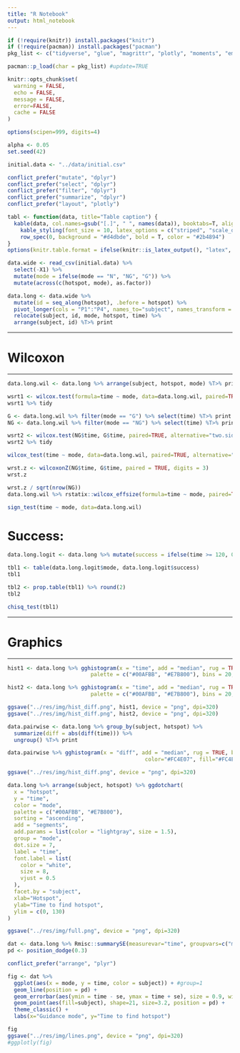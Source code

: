 ```yaml
---
title: "R Notebook"
output: html_notebook
---
```


```r

if (!require(knitr)) install.packages("knitr")
if (!require(pacman)) install.packages("pacman")
pkg_list <- c("tidyverse", "glue", "magrittr", "plotly", "moments", "emmeans", "conflicted", "gridExtra", "kableExtra", "rcompanion", "broom", "rstatix", "ggpubr", "Rmisc")

pacman::p_load(char = pkg_list) #update=TRUE

knitr::opts_chunk$set(
  warning = FALSE,
  echo = FALSE,
  message = FALSE,
  error=FALSE,
  cache = FALSE
)

options(scipen=999, digits=4)

alpha <- 0.05
set.seed(42)

initial.data <- "../data/initial.csv"

conflict_prefer("mutate", "dplyr")
conflict_prefer("select", "dplyr")
conflict_prefer("filter", "dplyr")
conflict_prefer("summarize", "dplyr")
conflict_prefer("layout", "plotly")

tabl <- function(data, title="Table caption") {
  kable(data, col.names=gsub("[.]", " ", names(data)), booktabs=T, align="c", digits=3, format.args=list(big.mark=",", scientific=FALSE), escape=F, caption=title, linesep=c("")) %>% 
    kable_styling(font_size = 10, latex_options = c("striped", "scale_down", "hold_position"), position = "left") %>%
    row_spec(0, background = "#d4dbde", bold = T, color = "#2b4894")
}
options(knitr.table.format = ifelse(knitr::is_latex_output(), "latex", "pandoc"), knitr.kable.NA = "")
```

```r
data.wide <- read_csv(initial.data) %>% 
  select(-X1) %>% 
  mutate(mode = ifelse(mode == "N", "NG", "G")) %>%
  mutate(across(c(hotspot, mode), as.factor))

data.long <- data.wide %>%
  mutate(id = seq_along(hotspot), .before = hotspot) %>%
  pivot_longer(cols = "P1":"P4", names_to="subject", names_transform = list(subject = as.factor), values_to = "time") %>%
  relocate(subject, id, mode, hotspot, time) %>%
  arrange(subject, id) %T>% print
```
***
# Wilcoxon
***

```r
data.long.wil <- data.long %>% arrange(subject, hotspot, mode) %T>% print
```

```r
wsrt1 <- wilcox.test(formula=time ~ mode, data=data.long.wil, paired=TRUE, alternative="two.sided")
wsrt1 %>% tidy
```

```r
G <- data.long.wil %>% filter(mode == "G") %>% select(time) %T>% print
NG <- data.long.wil %>% filter(mode == "NG") %>% select(time) %T>% print

wsrt2 <- wilcox.test(NG$time, G$time, paired=TRUE, alternative="two.sided")
wsrt2 %>% tidy
```

```r
wilcox_test(time ~ mode, data=data.long.wil, paired=TRUE, alternative="less")
```


```r
wrst.z <- wilcoxonZ(NG$time, G$time, paired = TRUE, digits = 3)
wrst.z
```

```r
wrst.z / sqrt(nrow(NG))
data.long.wil %>% rstatix::wilcox_effsize(formula=time ~ mode, paired=TRUE)
```
```r
sign_test(time ~ mode, data=data.long.wil)
```


# Success:

```r
data.long.logit <- data.long %>% mutate(success = ifelse(time >= 120, 0, 1)) %T>% print
```

```r
tbl1 <- table(data.long.logit$mode, data.long.logit$success)
tbl1
```

```r
tbl2 <- prop.table(tbl1) %>% round(2)
tbl2
```

```r
chisq_test(tbl1)
```
***
# Graphics
***

```r
hist1 <- data.long %>% gghistogram(x = "time", add = "median", rug = TRUE, color = "mode", fill = "mode", 
                          palette = c("#00AFBB", "#E7B800"), bins = 20, xlab="Time to find hotspot", ylab="Count")

hist2 <- data.long %>% gghistogram(x = "time", add = "median", rug = TRUE, color = "mode", fill = "mode", 
                          palette = c("#00AFBB", "#E7B800"), bins = 20, xlab="Time to find hotspot", ylab="Count", facet.by="mode")

ggsave("../res/img/hist_diff.png", hist1, device = "png", dpi=320)
ggsave("../res/img/hist_diff.png", hist2, device = "png", dpi=320)
```

```r
data.pairwise <- data.long %>% group_by(subject, hotspot) %>%
  summarize(diff = abs(diff(time))) %>%
  ungroup() %T>% print
```

```r
data.pairwise %>% gghistogram(x = "diff", add = "median", rug = TRUE, bins = 20, 
                                           color="#FC4E07", fill="#FC4E07", xlab="Paired absolute time-differences", ylab="Count")

ggsave("../res/img/hist_diff.png", device = "png", dpi=320)
```

```r
data.long %>% arrange(subject, hotspot) %>% ggdotchart(
  x = "hotspot",
  y = "time",
  color = "mode",
  palette = c("#00AFBB", "#E7B800"),
  sorting = "ascending",
  add = "segments",
  add.params = list(color = "lightgray", size = 1.5),
  group = "mode",
  dot.size = 7,
  label = "time",
  font.label = list(
    color = "white",
    size = 8,
    vjust = 0.5
  ),
  facet.by = "subject",
  xlab="Hotspot",
  ylab="Time to find hotspot",
  ylim = c(0, 130)
)

ggsave("../res/img/full.png", device = "png", dpi=320)
```

```r
dat <- data.long %>% Rmisc::summarySE(measurevar="time", groupvars=c("mode", "subject")) %>% print
pd <- position_dodge(0.3)

conflict_prefer("arrange", "plyr")

fig <- dat %>%
  ggplot(aes(x = mode, y = time, color = subject)) + #group=1
  geom_line(position = pd) +
  geom_errorbar(aes(ymin = time - se, ymax = time + se), size = 0.9, width = 0.15, position = pd) +
  geom_point(aes(fill=subject), shape=21, size=3.2, position = pd) +
  theme_classic() +
  labs(x="Guidance mode", y="Time to find hotspot")

fig
ggsave("../res/img/lines.png", device = "png", dpi=320)
#ggplotly(fig)
```

